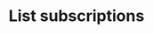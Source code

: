 ---
openapi: get /subscriptions/{subscription_id}
title: List subscriptions
description: Get a list of all subscriptions associated with your account.
---